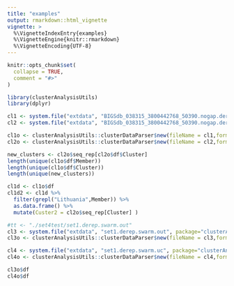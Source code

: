 ```yaml
---
title: "examples"
output: rmarkdown::html_vignette
vignette: >
  %\VignetteIndexEntry{examples}
  %\VignetteEngine{knitr::rmarkdown}
  %\VignetteEncoding{UTF-8}
---
```


```r
knitr::opts_chunk$set(
  collapse = TRUE,
  comment = "#>"
)
```

```r
library(clusterAnalysisUtils)
library(dplyr)
```



```r
cl1 <- system.file("extdata", "BIGSdb_038315_3800442768_50390.nogap.derep.uc", package="clusterAnalysisUtils")
cl2 <- system.file("extdata", "BIGSdb_038315_3800442768_50390.nogap.derep.swarm.uc", package="clusterAnalysisUtils")

cl1o <- clusterAnalysisUtils::clusterDataParser$new(fileName = cl1,format = "UC",remove_sizes = T)
cl2o <- clusterAnalysisUtils::clusterDataParser$new(fileName = cl2,format = "UC",remove_sizes = T)

new_clusters <- cl2o$seq_rep[cl2o$df$Cluster]
length(unique(cl1o$df$Member))
length(unique(cl1o$df$Cluster))
length(unique(new_clusters))
```


```r
cl1d <- cl1o$df
cl1d2 <- cl1d %>%
  filter(grepl("Lithuania",Member)) %>%
  as.data.frame() %>%
  mutate(Custer2 = cl2o$seq_rep[Cluster] )
```


```r
#tt <- "./set4test/set1.derep.swarm.out"
cl3 <- system.file("extdata", "set1.derep.swarm.out", package="clusterAnalysisUtils")
cl3o <- clusterAnalysisUtils::clusterDataParser$new(fileName = cl3,format = "MT",remove_sizes = T)

cl4 <- system.file("extdata", "set1.derep.swarm.uc", package="clusterAnalysisUtils")
cl4o <- clusterAnalysisUtils::clusterDataParser$new(fileName = cl4,format = "UC",remove_sizes = T)

cl3o$df
cl4o$df
```
